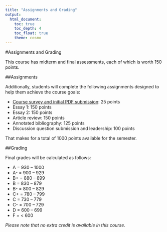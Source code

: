 ```yaml
---
title: "Assignments and Grading"
output:
  html_document:
    toc: true
    toc_depth: 4
    toc_float: true
    theme: cosmo
---
```


#Assignments and Grading

This course has midterm and final assessments, each of which is worth 150 points.

##Assignments

Additionally, students will complete the following assignments designed to help them achieve the course goals:

* [Course survey and initial PDF submission](https://goo.gl/forms/pjF7VL0VCtLUVqvU2): 25 points
* Essay 1: 150 points
* Essay 2: 150 points
* Article review: 150 points
* Annotated bibliography: 125 points
* Discussion question submission and leadership: 100 points

That makes for a total of 1000 points available for the semester. 

##Grading

Final grades will be calculated as follows:

* A = 930 – 1000
*  A- = 900 – 929
* B+ = 880 – 899
* B = 830 – 879
* B- = 800 – 829
* C+ = 780 – 799
* C = 730 – 779
* C- = 700 – 729
* D = 600 – 699
* F = \< 600

*Please note that no extra credit is available in this course.*
